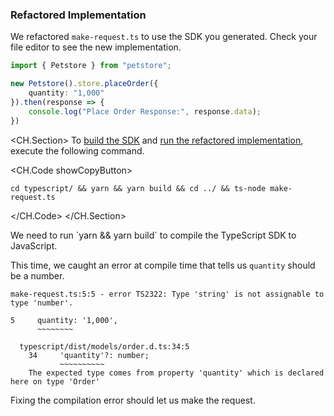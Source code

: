 ### Refactored Implementation

We refactored `make-request.ts` to use the SDK you generated. Check your file
editor to see the new implementation.

```typescript make-request.ts
import { Petstore } from "petstore";

new Petstore().store.placeOrder({
    quantity: "1,000"
}).then(response => {
    console.log("Place Order Response:", response.data);
})
```

<CH.Section>
To [build the SDK](focus://1[19:36]) and [run the refactored implementation](focus://1[51:73]), execute the following command.

<CH.Code showCopyButton>
```shell Terminal
cd typescript/ && yarn && yarn build && cd ../ && ts-node make-request.ts
```
</CH.Code>
</CH.Section>

<Admonition type="note">
We need to run `yarn && yarn build` to compile the TypeScript SDK to JavaScript.
</Admonition>

This time, we caught an error at compile time that tells us `quantity` should be a number.

```shell Terminal
make-request.ts:5:5 - error TS2322: Type 'string' is not assignable to type 'number'.

5     quantity: '1,000',
      ~~~~~~~~

  typescript/dist/models/order.d.ts:34:5
    34     'quantity'?: number;
           ~~~~~~~~~~
    The expected type comes from property 'quantity' which is declared here on type 'Order'
```

Fixing the compilation error should let us make the request.

